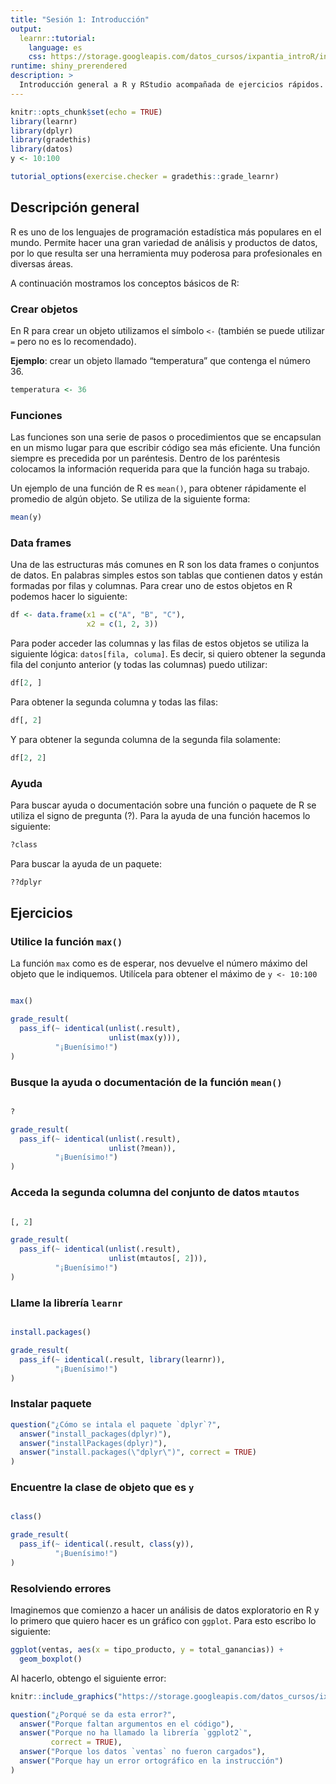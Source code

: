 ```yaml
---
title: "Sesión 1: Introducción"
output: 
  learnr::tutorial:
    language: es
    css: https://storage.googleapis.com/datos_cursos/ixpantia_introR/intro_r.css
runtime: shiny_prerendered
description: >
  Introducción general a R y RStudio acompañada de ejercicios rápidos.
---
```


<style>
@import url('https://fonts.googleapis.com/css2?family=Roboto+Mono&family=Roboto+Slab&family=Source+Sans+Pro:wght@300;400&display=swap');

@import url('https://fonts.googleapis.com/css2?family=Lato&display=swap');
</style> 

```r
knitr::opts_chunk$set(echo = TRUE)
library(learnr)
library(dplyr)
library(gradethis)
library(datos)
y <- 10:100

tutorial_options(exercise.checker = gradethis::grade_learnr)
```

## Descripción general 

R es uno de los lenguajes de programación estadística más populares en
el mundo. Permite hacer una gran variedad de análisis y productos 
de datos, por lo que resulta ser una herramienta muy poderosa para
profesionales en diversas áreas. 

A continuación mostramos los conceptos básicos de R:

### Crear objetos

En R para crear un objeto utilizamos el símbolo `<-` (también se 
puede utilizar `=` pero no es lo recomendado). 

**Ejemplo**: crear un objeto llamado "temperatura" que contenga el número 36.

```r
temperatura <- 36
```

### Funciones

Las funciones son una serie de pasos o procedimientos que se
encapsulan en un mismo lugar para que escribir código sea más
eficiente. Una función siempre es precedida por un paréntesis. Dentro
de los paréntesis colocamos la información requerida para que la
función haga su trabajo.

Un ejemplo de una función de R es `mean()`, para obtener rápidamente el 
promedio de algún objeto. Se utiliza de la siguiente forma:

```r
mean(y)
```


### Data frames
Una de las estructuras más comunes en R son los data frames o conjuntos de 
datos. En palabras simples estos son tablas que contienen datos y están 
formadas por filas y columnas. Para crear uno de estos objetos en R podemos 
hacer lo siguiente:

```r
df <- data.frame(x1 = c("A", "B", "C"),
                 x2 = c(1, 2, 3))
```

Para poder acceder las columnas y las filas de estos objetos
se utiliza la siguiente lógica: `datos[fila, columa]`. Es decir, si
quiero obtener la segunda fila del conjunto anterior (y todas las
columnas) puedo utilizar:

```r
df[2, ]
```

Para obtener la segunda columna y todas las filas:

```r
df[, 2]
```

Y para obtener la segunda columna de la segunda fila solamente:

```r
df[2, 2]
```

### Ayuda

Para buscar ayuda o documentación sobre una función o paquete de R 
se utiliza el signo de pregunta (?). Para la ayuda de una función 
hacemos lo siguiente:

```r
?class
```
 
Para buscar la ayuda de un paquete:

```r
??dplyr
```

## Ejercicios 

### Utilice la función `max()`
La función `max` como es de esperar, nos devuelve el número máximo 
del objeto que le indiquemos. Utilícela para obtener el máximo de 
`y <- 10:100`

```r
 
```

```r
max()
```

```r
grade_result(
  pass_if(~ identical(unlist(.result), 
                      unlist(max(y))),
          "¡Buenísimo!")
)
```


### Busque la ayuda o documentación de la función `mean()`

```r
 
```

```r
?
```

```r
grade_result(
  pass_if(~ identical(unlist(.result), 
                      unlist(?mean)),
          "¡Buenísimo!")
)
```

### Acceda la segunda columna del conjunto de datos `mtautos`

```r
 
```

```r
[, 2]
```

```r
grade_result(
  pass_if(~ identical(unlist(.result), 
                      unlist(mtautos[, 2])),
          "¡Buenísimo!")
)
```

### Llame la librería `learnr`

```r
 
```

```r
install.packages()
```

```r
grade_result(
  pass_if(~ identical(.result, library(learnr)),
          "¡Buenísimo!")
)
```

### Instalar paquete

```r
question("¿Cómo se intala el paquete `dplyr`?",
  answer("install_packages(dplyr)"),
  answer("installPackages(dplyr)"),
  answer("install.packages(\"dplyr\")", correct = TRUE)
)
```

### Encuentre la clase de objeto que es `y`

```r
 
```

```r
class()
```

```r
grade_result(
  pass_if(~ identical(.result, class(y)),
          "¡Buenísimo!")
)
```

### Resolviendo errores

Imaginemos que comienzo a hacer un análisis de datos exploratorio en R y lo 
primero que quiero hacer es un gráfico con `ggplot`. Para esto escribo lo 
siguiente:

```r
ggplot(ventas, aes(x = tipo_producto, y = total_ganancias)) +
  geom_boxplot()
```

Al hacerlo, obtengo el siguiente error:
```r
knitr::include_graphics("https://storage.googleapis.com/datos_cursos/ixpantia_introR/error_libreria.png")  
```

```r
question("¿Porqué se da esta error?",
  answer("Porque faltan argumentos en el código"),
  answer("Porque no ha llamado la librería `ggplot2`", 
         correct = TRUE),
  answer("Porque los datos `ventas` no fueron cargados"),
  answer("Porque hay un error ortográfico en la instrucción")
)
```
